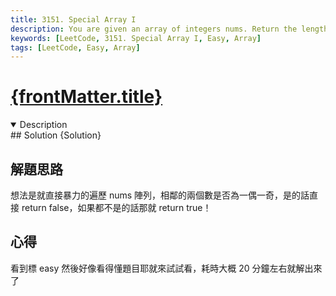 ```yaml
---
title: 3151. Special Array I
description: You are given an array of integers nums. Return the length of the longest subarray of nums which is either strictly increasing or strictly decreasing .
keywords: [LeetCode, 3151. Special Array I, Easy, Array]
tags: [LeetCode, Easy, Array]
---
```


# [{frontMatter.title}](https://leetcode.com/problems/special-array-i)


<DifficultyBadge difficulty="Easy" />

<Tabs>
  <TabItem value="description" label="題目描述" default>
    <details open>
      <summary>Description</summary>
        <Description />
        <Examples />
    </details> 
  </TabItem>

  <TabItem value="solution" label="解答">
   ## Solution
    <CodeBlock language="js">{Solution}</CodeBlock>
  </TabItem>
</Tabs>

## 解題思路

想法是就直接暴力的遍歷 nums 陣列，相鄰的兩個數是否為一偶一奇，是的話直接 return false，如果都不是的話那就 return true！

## 心得

看到標 easy 然後好像看得懂題目耶就來試試看，耗時大概 20 分鐘左右就解出來了

